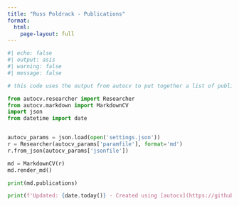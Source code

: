 ```yaml
---
title: "Russ Poldrack - Publications"
format:
  html:
    page-layout: full
---
```


```python
#| echo: false
#| output: asis
#| warning: false
#| message: false

# this code uses the output from autocv to put together a list of publications

from autocv.researcher import Researcher
from autocv.markdown import MarkdownCV
import json
from datetime import date


autocv_params = json.load(open('settings.json'))
r = Researcher(autocv_params['paramfile'], format='md')
r.from_json(autocv_params['jsonfile'])

md = MarkdownCV(r)
md.render_md()

print(md.publications)

print(f'Updated: {date.today()} - Created using [autocv](https://github.com/poldrack/autoCV)')


```
